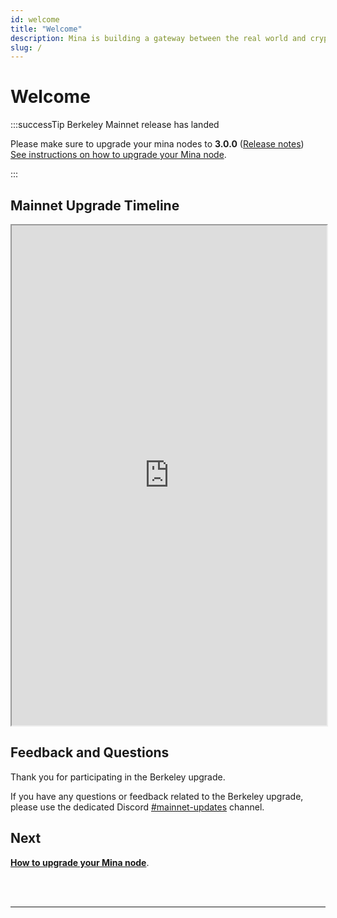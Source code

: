 ```yaml
---
id: welcome
title: "Welcome"
description: Mina is building a gateway between the real world and crypto — and the infrastructure for the secure, democratic future we all deserve.
slug: /
---
```



# Welcome

:::successTip Berkeley Mainnet release has landed

Please make sure to upgrade your mina nodes to **3.0.0** ([Release notes](https://github.com/MinaProtocol/mina/releases/tag/3.0.0))  
[See instructions on how to upgrade your Mina node](/berkeley-upgrade/requirements).

:::

## Mainnet Upgrade Timeline

<iframe width="100%" height="800" src="https://docs.google.com/spreadsheets/d/e/2PACX-1vRuW6jItC7G_hDW30K89P5duqUVQQ4qmBYWqVCYXeQGncvBRQk-JDyUlE99dpqlNIRzqRYg_xOtuuAt/pubhtml?gid=1745648809&amp;single=true&amp;widget=true&amp;headers=false"></iframe>

## Feedback and Questions
Thank you for participating in the Berkeley upgrade.

If you have any questions or feedback related to the Berkeley upgrade, please use the dedicated Discord [#mainnet-updates](https://discord.com/channels/484437221055922177/816099272859844638) channel.

## Next 

[**How to upgrade your Mina node**](/berkeley-upgrade/requirements).

<br/>
<br/>

---

<br/>
<br/>

<HomepageFeatures />

